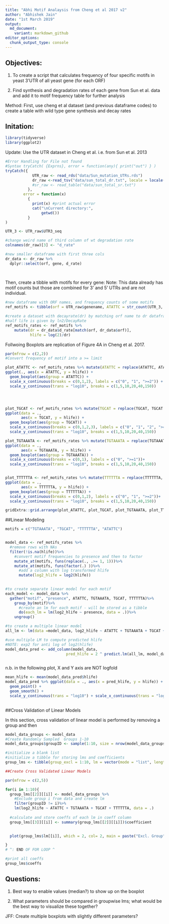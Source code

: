 ```yaml
---
title: "Abhi Motif Analaysis from Cheng et al 2017 v2"
author: "Abhishek Jain"
date: "1st March 2019"
output: 
  md_document:
    variant: markdown_github
editor_options:
  chunk_output_type: console
---
```


## Objectives: 

  1. To create a script that calculates frequency of four specific motifs in yeast 3'UTR of all yeast gene (for each ORF)

  2. Find synthesis and degradation rates of each gene from Sun et al. data and add it to motif frequency table for further analysis
  

Method:
First, use cheng et al dataset (and previous dataframe codes) to create a table with wild type gene synthesis and decay rates

## Initation:

```R
library(tidyverse)
library(ggplot2)
```



Update: Use the UTR dataset in Cheng et al. i.e. from Sun et al. 2013


```R
#Error Handling for File not found
#Syntax tryCatch( {Exprns}, error = function(any){ print("out") } )
tryCatch({
            UTR_raw <- read_rds("data/Sun_mutation_UTRs.rds")
            dr_raw <-read_tsv("data/sun_total_dr.txt", locale = locale(decimal = ","))
            #sr_raw <- read_table("data/sun_total_sr.txt")
          },
        error = function(x) 
          { 
            print(x) #print actual error
            cat("\nCurrent directory:",
                getwd())  
          }
)

UTR_3 <- UTR_raw$UTR3_seq

#change weird name of third column of wt degradation rate
colnames(dr_raw)[3] <- "d_rate"

#new smaller dataframe with first three cols
dr_data <- dr_raw %>% 
  dplyr::select(orf, gene, d_rate)
    
  
```

Then, create a tibble with motifs for every gene:
Note: This data already has motif counts but those are combined for 3' and 5' UTRs and are not individual.

```R


#new dataframe with ORF names, and frequency counts of some motifs  
ref_motifs <- tibble(orf = UTR_raw$genename, ATATTC = str_count(UTR_3, "ATATTC"), TGCAT = str_count(UTR_3, "TGCAT"), TGTAAATA = str_count(UTR_3, "TGTAAATA"), TTTTTTA = str_count(UTR_3, "TTTTTTA"))


```



```R
#create a dataset with decayrate(dr) by matching orf name to dr dataframe
#half life is given by ln2/DecayRate
ref_motifs_rates <- ref_motifs %>%
    mutate(dr = dr_data$d_rate[match(orf, dr_data$orf)], 
           hlife = log(2)/dr)


```


Follwoing Boxplots are replication of Figure 4A in Cheng et al. 2017. 

```R
par(mfrow = c(2,2))
#Convert frequency of motif into a >= limit

plot_ATATTC <- ref_motifs_rates %>% mutate(ATATTC = replace(ATATTC, ATATTC >= 2, 2)) %>%
ggplot(., aes(x = ATATTC, y = hlife)) +
  geom_boxplot(aes(group = ATATTC)) + 
  scale_x_continuous(breaks = c(0,1,2), labels = c("0", "1", ">=2")) +
  scale_y_continuous(trans = "log10", breaks = c(1,5,10,20,40,150))




plot_TGCAT <- ref_motifs_rates %>% mutate(TGCAT = replace(TGCAT, TGCAT >= 3, 3)) %>%
ggplot(data = ., 
       aes(x = TGCAT, y = hlife)) +
  geom_boxplot(aes(group = TGCAT)) + 
  scale_x_continuous(breaks = c(0,1,2,3), labels = c("0", "1", "2", ">=3"))+
  scale_y_continuous(trans = "log10", breaks = c(1,5,10,20,40,150))

plot_TGTAAATA <- ref_motifs_rates %>% mutate(TGTAAATA = replace(TGTAAATA, TGTAAATA >= 1, 1)) %>%
ggplot(data = ., 
       aes(x = TGTAAATA, y = hlife)) +
  geom_boxplot(aes(group = TGTAAATA)) + 
  scale_x_continuous(breaks = c(0,1), labels = c("0", ">=1"))+
  scale_y_continuous(trans = "log10", breaks = c(1,5,10,20,40,150))


plot_TTTTTTA <- ref_motifs_rates %>% mutate(TTTTTTA = replace(TTTTTTA, TTTTTTA >= 2, 2)) %>%
ggplot(data = ., 
       aes(x = TTTTTTA, y = hlife)) +
  geom_boxplot(aes(group = TTTTTTA)) + 
  scale_x_continuous(breaks = c(0,1,2), labels = c("0", "1", ">=2"))+
  scale_y_continuous(trans = "log10", breaks = c(1,5,10,20,40,150))

gridExtra::grid.arrange(plot_ATATTC, plot_TGCAT, plot_TGTAAATA, plot_TTTTTTA, ncol=4)

```

##Linear Modeling


    
```R
motifs = c("TGTAAATA", "TGCAT", "TTTTTTA", "ATATTC")


model_data <- ref_motifs_rates %>%
  #remove rows with NAs
  filter(!is.na(hlife))%>%
    #convert motif frequencies to presence and then to factor
    mutate_at(motifs, funs(replace(., .>= 1, 1)))%>%
    mutate_at(motifs, funs(factor(.) ))%>%
      #add a column with log transformed hlife
      mutate(log2_hlife = log2(hlife))
        

```



```R

#to create separate linear model for each motif
each_model <- model_data %>%
  gather("motif", "presence", ATATTC, TGTAAATA, TGCAT, TTTTTTA)%>%
    group_by(motif)%>%
      #create an lm for each motif - will be stored as a tibble
      do(each_lm = lm(log2_hlife ~ presence, data = .))%>%
    ungroup()

#to create a multiple linear model
all_lm <- lm(data =model_data, log2_hlife ~ ATATTC + TGTAAATA + TGCAT + TTTTTTA)

#use multiple LM to compute predicted hlife
#NOTE: exp2 for anti log of log2(hlife)
model_data_pred <- add_column(model_data, 
                           pred_hlife = 2 ^ predict.lm(all_lm, model_data))



```

n.b. in the following plot, X and Y axis are NOT logfold

```R
mean_hlife <- mean(model_data_pred$hlife)
model_data_pred %>% ggplot(data = ., aes(x = pred_hlife, y = hlife)) + 
  geom_point() + 
  geom_smooth() +
  scale_y_continuous(trans = "log10") + scale_x_continuous(trans = "log10") + labs(y = "Half Life", x = "Predicted Half Life") + geom_hline(aes(yintercept = mean(hlife)), col = "red") + geom_text(aes(x = 8, y = mean_hlife, label = paste("mean = ", round(mean_hlife, digits = 4))), vjust = -10, col = "red") 
        
```

##Cross Validation of Linear Models

In this section, cross validation of linear model is performed by removing a group and then

```R


model_data_groups <- model_data
#Create Randomly Sampled  Groups 1-10
model_data_groups$groupID <- sample(1:10, size = nrow(model_data_groups), replace = TRUE) 

#initialize a blank list
#initialize a tibble for storing lms and coefficients
group_lms <- tibble(group_excl = 1:10, lm = vector(mode = "list", length = 10), coeffs = vector(mode = "list", length = 10))

##Create Cross Validated Linear Models 

par(mfrow = c(2,5))

for(i in 1:10){
  group_lms[[2]][[i]] <- model_data_groups %>%
    #Exclude group i from data and create lm
    filter(groupID != i)%>%
    lm(log2_hlife ~ ATATTC + TGTAAATA + TGCAT + TTTTTTA, data = .)
  
  #calculate and store coeffs of each lm in coeff column
  group_lms[[3]][[i]] <- summary(group_lms[[2]][[i]])$coefficient
  

  plot(group_lms$lm[[i]], which = 2, col= 2, main = paste("Excl. Group", i,  collapse = ""))

}
# ^: END OF FOR LOOP ^

#print all coeffs
group_lms$coeffs


```

## Questions: 

1. Best way to enable values (median?) to show up on the boxplot

2. What parameters should be compared in groupwise lms; what would be the best way to visualize these together?

 

JFF: Create multiple boxplots with slightly different parameters?








